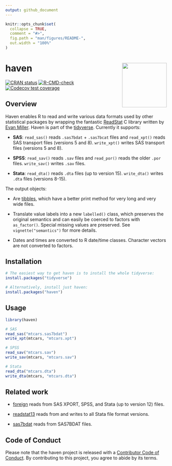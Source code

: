 ```yaml
---
output: github_document
---
```


<!-- README.md is generated from README.Rmd. Please edit that file -->

```r
knitr::opts_chunk$set(
  collapse = TRUE,
  comment = "#>",
  fig.path = "man/figures/README-",
  out.width = "100%"
)
```
# haven <a href='https://haven.tidyverse.org'><img src='man/figures/logo.png' align="right" height="139" /></a>


<!-- badges: start -->
[![CRAN status](https://www.r-pkg.org/badges/version/haven)](https://cran.r-project.org/package=haven)
[![R-CMD-check](https://github.com/tidyverse/haven/actions/workflows/R-CMD-check.yaml/badge.svg)](https://github.com/tidyverse/haven/actions/workflows/R-CMD-check.yaml)
[![Codecov test coverage](https://codecov.io/gh/tidyverse/haven/branch/main/graph/badge.svg)](https://app.codecov.io/gh/tidyverse/haven?branch=main)
<!-- badges: end -->

## Overview

Haven enables R to read and write various data formats used by other statistical packages by wrapping the fantastic [ReadStat](https://github.com/WizardMac/ReadStat) C library written by [Evan Miller](https://www.evanmiller.org). Haven is part of the [tidyverse](https://www.tidyverse.org/). Currently it supports:

* __SAS__: `read_sas()` reads `.sas7bdat` + `.sas7bcat` files and `read_xpt()` 
  reads SAS transport files (versions 5 and 8). `write_xpt()` writes SAS
  transport files (versions 5 and 8).
  
* __SPSS__: `read_sav()` reads `.sav` files and `read_por()` reads the 
  older `.por` files. `write_sav()` writes `.sav` files.
  
* __Stata__: `read_dta()` reads `.dta` files (up to version 15). 
  `write_dta()` writes `.dta` files (versions 8-15).

The output objects:

* Are [tibbles](https://github.com/tidyverse/tibble), which have a better print
  method for very long and very wide files.
  
* Translate value labels into a new `labelled()` class, which preserves the
  original semantics and can easily be coerced to factors with `as_factor()`.
  Special missing values are preserved. See `vignette("semantics")` for 
  more details.

* Dates and times are converted to R date/time classes. Character vectors are
  not converted to factors.
  
## Installation

```r
# The easiest way to get haven is to install the whole tidyverse:
install.packages("tidyverse")

# Alternatively, install just haven:
install.packages("haven")
```

## Usage

```r
library(haven)

# SAS
read_sas("mtcars.sas7bdat")
write_xpt(mtcars, "mtcars.xpt")

# SPSS
read_sav("mtcars.sav")
write_sav(mtcars, "mtcars.sav")

# Stata
read_dta("mtcars.dta")
write_dta(mtcars, "mtcars.dta")
```

## Related work

* [foreign](https://cran.r-project.org/package=foreign) reads from 
  SAS XPORT, SPSS, and Stata (up to version 12) files.

* [readstat13](https://cran.r-project.org/package=readstata13) reads from 
  and writes to all Stata file format versions.

* [sas7bdat](https://cran.r-project.org/package=sas7bdat) reads from
  SAS7BDAT files.

## Code of Conduct

Please note that the haven project is released with a [Contributor Code of Conduct](https://haven.tidyverse.org/CODE_OF_CONDUCT.html). By contributing to this project, you agree to abide by its terms.
